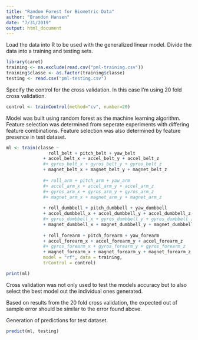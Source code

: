 ---
title: "Random Forest for Biometric Data"
author: "Brandon Hansen"
date: "7/31/2019"
output: html_document
---

Load the data into R to be used with the generalized linear model.
Divide the data into a training and testing sets.

```{r}
library(caret)
training <- na.exclude(read.csv("pml-training.csv"))
training$classe <- as.factor(training$classe)
testing <- read.csv("pml-testing.csv")
```

Specify the control for the cross validation.
In this case I'm using 20 fold cross validation.
```{r}
control <- trainControl(method="cv", number=20)
```

Model was built using random forest as the machine learning algorithm.
Feature selection was determined from seperate experiments with differing feature combinations.
Feature selection was also determined by feature presence in test dataset.
```{r}
ml <- train(classe ~ 
                roll_belt + pitch_belt + yaw_belt
              + accel_belt_x + accel_belt_y + accel_belt_z
              #+ gyros_belt_x + gyros_belt_y + gyros_belt_z
              + magnet_belt_x + magnet_belt_y + magnet_belt_z
            
              #+ roll_arm + pitch_arm + yaw_arm 
              #+ accel_arm_x + accel_arm_y + accel_arm_z
              #+ gyros_arm_x + gyros_arm_y + gyros_arm_z
              #+ magnet_arm_x + magnet_arm_y + magnet_arm_z
            
              + roll_dumbbell + pitch_dumbbell + yaw_dumbbell
              + accel_dumbbell_x + accel_dumbbell_y + accel_dumbbell_z
              #+ gyros_dumbbell_x + gyros_dumbbell_y + gyros_dumbbell_z
              + magnet_dumbbell_x + magnet_dumbbell_y + magnet_dumbbell_z
            
              + roll_forearm + pitch_forearm + yaw_forearm
              + accel_forearm_x + accel_forearm_y + accel_forearm_z
              #+ gyros_forearm_x + gyros_forearm_y + gyros_forearm_z
              + magnet_forearm_x + magnet_forearm_y + magnet_forearm_z, 
              model = "rf", data = training,
              trControl = control)

print(ml)
```
Cross validation was not only used to test the models accuracy but to also select the best model out the individual ones generated.

Based on results from the 20 fold cross validation, the expected out of sample error should be similar to the error found above.

Generation of predictions for test dataset.
```{r}
predict(ml, testing)
```


